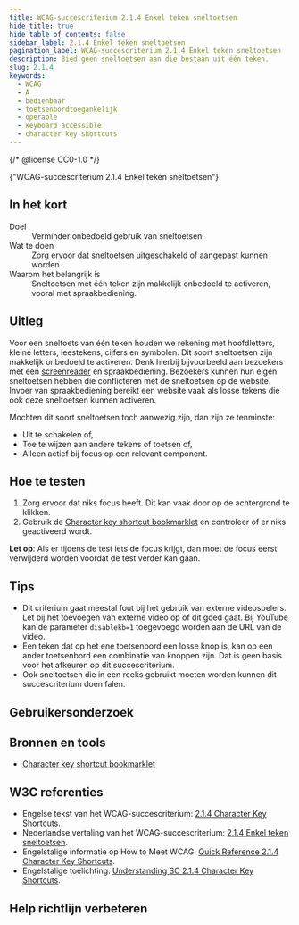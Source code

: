 ```yaml
---
title: WCAG-succescriterium 2.1.4 Enkel teken sneltoetsen
hide_title: true
hide_table_of_contents: false
sidebar_label: 2.1.4 Enkel teken sneltoetsen
pagination_label: WCAG-succescriterium 2.1.4 Enkel teken sneltoetsen
description: Bied geen sneltoetsen aan die bestaan uit één teken.
slug: 2.1.4
keywords:
  - WCAG
  - A
  - bedienbaar
  - toetsenbordtoegankelijk
  - operable
  - keyboard accessible
  - character key shortcuts
---
```


{/* @license CC0-1.0 */}


<WcagHeadingGroup level={1} conformanceLevel="Niveau A">
  {"WCAG-succescriterium 2.1.4 Enkel teken sneltoetsen"}
</WcagHeadingGroup>

## In het kort

<dl>
  <div class="dl__item">
    <dt class="dl__term">Doel</dt>
    <dd class="dl__definition">Verminder onbedoeld gebruik van sneltoetsen.</dd>
  </div>
  <div class="dl__item">
    <dt class="dl__term">Wat te doen</dt>
    <dd class="dl__definition">Zorg ervoor dat sneltoetsen uitgeschakeld of aangepast kunnen worden.</dd>
  </div>
  <div class="dl__item">
    <dt class="dl__term">Waarom het belangrijk is</dt>
    <dd class="dl__definition">
      Sneltoetsen met één teken zijn makkelijk onbedoeld te activeren, vooral met spraakbediening.
    </dd>
  </div>
</dl>

## Uitleg

<Summary />

Voor een sneltoets van één teken houden we rekening met hoofdletters, kleine letters, leestekens, cijfers en symbolen. Dit soort sneltoetsen zijn makkelijk onbedoeld te activeren. Denk hierbij bijvoorbeeld aan bezoekers met een [screenreader](/woordenlijst/#screenreader) en spraakbediening. Bezoekers kunnen hun eigen sneltoetsen hebben die conflicteren met de sneltoetsen op de website. Invoer van spraakbediening bereikt een website vaak als losse tekens die ook deze sneltoetsen kunnen activeren.

Mochten dit soort sneltoetsen toch aanwezig zijn, dan zijn ze tenminste:

- Uit te schakelen of,
- Toe te wijzen aan andere tekens of toetsen of,
- Alleen actief bij focus op een relevant component.

## Hoe te testen

1. Zorg ervoor dat niks focus heeft. Dit kan vaak door op de achtergrond te klikken.
2. Gebruik de [<span lang="en">Character key shortcut bookmarklet</span>](http://3needs.org/en/testing/code/kb-shortcuts.html) en controleer of er niks geactiveerd wordt.

**Let op**: Als er tijdens de test iets de focus krijgt, dan moet de focus eerst verwijderd worden voordat de test verder kan gaan.

## Tips

- Dit criterium gaat meestal fout bij het gebruik van externe videospelers. Let bij het toevoegen van externe video op of dit goed gaat. Bij YouTube kan de parameter `disablekb=1` toegevoegd worden aan de URL van de video.
- Een teken dat op het ene toetsenbord een losse knop is, kan op een ander toetsenbord een combinatie van knoppen zijn. Dat is geen basis voor het afkeuren op dit succescriterium.
- Ook sneltoetsen die in een reeks gebruikt moeten worden kunnen dit succescriterium doen falen.

## Gebruikersonderzoek

<CTAGebruikersonderzoek />

## Bronnen en tools

- [<span lang="en">Character key shortcut bookmarklet</span>](http://3needs.org/en/testing/code/kb-shortcuts.html)

## W3C referenties

- Engelse tekst van het WCAG-succescriterium: [<span lang="en">2.1.4 Character Key Shortcuts</span>](https://www.w3.org/TR/WCAG22/#character-key-shortcuts).
- Nederlandse vertaling van het WCAG-succescriterium: [2.1.4 Enkel teken sneltoetsen](https://www.w3.org/Translations/WCAG22-nl/#enkel-teken-sneltoetsen).
- Engelstalige informatie op <span lang="en">How to Meet WCAG</span>: [<span lang="en">Quick Reference 2.1.4 Character Key Shortcuts</span>](https://www.w3.org/WAI/WCAG22/quickref/#character-key-shortcuts).
- Engelstalige toelichting: [<span lang="en">Understanding SC 2.1.4 Character Key Shortcuts</span>](https://www.w3.org/WAI/WCAG22/Understanding/character-key-shortcuts.html).

<SpotlightSection>
  <Markdown omitH1 headinglevel={3}>
    <Disclaimer />
  </Markdown>
</SpotlightSection>

## Help richtlijn verbeteren

<Markdown omitH1 headinglevel={3}>
  <WCAGFooterInfo />
</Markdown>
